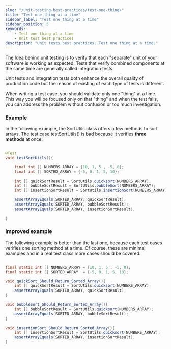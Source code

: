 ```yaml
---
slug: "/unit-testing-best-practices/test-one-thing/"
title: "Test one thing at a time"
sidebar_label: "Test one thing at a time"
sidebar_position: 5
keywords:
    - Test one thing at a time
    - Unit test best practices
description: "Unit tests best practices. Test one thing at a time."
---
```


The Idea behind unit testing is to verify that each "separate" unit of your software is working as expected.
Tests that verify combined components at the same time are generally called integration tests. 

Unit tests and integration tests both enhance the overall quality of production code but the reason of existing of each type of tests is different.

When writing a test case, you should validate only one "thing" at a time. This way you will be focused only on that "thing" and when the test fails, you can address the problem without confusion or too much investigation.


### Example

In the following example, the SortUtils class offers a few methods to sort arrays. 
The test case testSortUtils() is bad because it verifies **three methods** at once.

```java

@Test
void testSortUtils(){

    final int [] NUMBERS_ARRAY = {10, 1, 5 , -5, 0};
    final int [] SORTED_ARRAY = {-5, 0, 1, 5, 10};

    int [] quickSortResult = SortUtils.quicksort(NUMBERS_ARRAY);
    int [] bubbleSortResult = SortUtils.bubbleSort(NUMBERS_ARRAY);
    int [] insertionSortResult = SortUtils.insertionSort(NUMBERS_ARRAY);

    assertArrayEquals(SORTED_ARRAY, quickSortResult);
    assertArrayEquals(SORTED_ARRAY, bubbleSortResult);
    assertArrayEquals(SORTED_ARRAY, insertionSortResult);
    
}
```

### Improved example

The following example is better than the last one, because each test cases verifies one sorting method at a time.
Of course, these are minimal examples and in a real test class more cases should be covered.

```java

final static int [] NUMBERS_ARRAY = {10, 1, 5 , -5, 0};
final static int [] SORTED_ARRAY  = {-5, 0, 1, 5, 10};

void quickSort_Should_Return_Sorted_Array(){
    int [] quickSortResult = SortUtils.quicksort(NUMBERS_ARRAY);
    assertArrayEquals(SORTED_ARRAY, quickSortResult);    
}

void bubbleSort_Should_Return_Sorted_Array(){
    int [] bubbleSortResult = SortUtils.quicksort(NUMBERS_ARRAY);
    assertArrayEquals(SORTED_ARRAY, bubbleSortResult);
}

void insertionSort_Should_Return_Sorted_Array(){
    int [] insertionSortResult = SortUtils.quicksort(NUMBERS_ARRAY);
    assertArrayEquals(SORTED_ARRAY, insertionSortResult);
}
```

